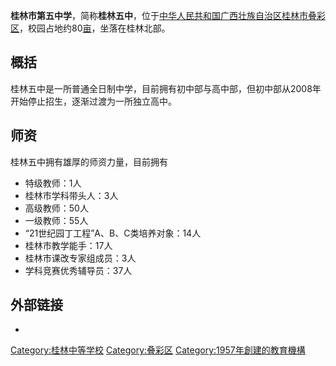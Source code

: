 {{unreferenced|time=2018-01-17T10:32:27+00:00}}
{{infobox school
| name = 桂林市第五中学
| image = File:The gate of GLWZ.JPG
| logo = 
| motto = 
| rector = 
| president =
| vice-president =
| type = [[公办|公办]]
| established = 1957年
| location = {{PRC}}[[广西壮族自治区|广西壮族自治区]][[桂林市|桂林市]]
| students = 2356
| staff = 167
| campus = 
| address =
| telephone =
| area = 53000[[平方米|平方米]]
| sports =
| mascot =
| website = {{official URL}}
| label_color =
| border_color =
| box_width =
|coordinates={{coord|25.3019|110.2898|display=it}}
}}
'''桂林市第五中学'''，简称'''桂林五中'''，位于[[中华人民共和国|中华人民共和国]][[广西壮族自治区|广西壮族自治区]][[桂林市|桂林市]][[叠彩区|叠彩区]]，校园占地约80[[亩|亩]]，坐落在桂林北部。

== 概括 ==

桂林五中是一所普通全日制中学，目前拥有初中部与高中部，但初中部从2008年开始停止招生，逐渐过渡为一所独立高中。

== 师资 ==

桂林五中拥有雄厚的师资力量，目前拥有

* 特级教师：1人
* 桂林市学科带头人：3人
* 高级教师：50人
* 一级教师：55人
* “21世纪园丁工程”A、B、C类培养对象：14人
* 桂林市教学能手：17人
* 桂林市课改专家组成员：3人
* 学科竞赛优秀辅导员：37人

== 外部链接 ==

*{{URL|http://www.glwz.net/}}{{dead link|date=2018年3月 |bot=InternetArchiveBot |fix-attempted=yes }}

[[Category:桂林中等学校|Category:桂林中等学校]]
[[Category:叠彩区|Category:叠彩区]]
[[Category:1957年創建的教育機構|Category:1957年創建的教育機構]]